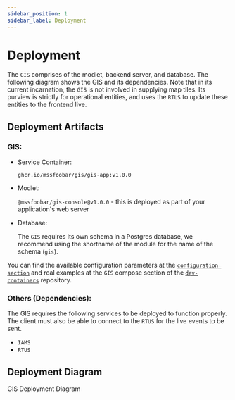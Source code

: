 ```yaml
---
sidebar_position: 1
sidebar_label: Deployment
---
```


# Deployment


The `GIS` comprises of the modlet, backend server, and database. The following diagram shows the GIS and its
dependencies. Note that in its current incarnation, the `GIS` is not involved in supplying map tiles. Its purview
is strictly for operational entities, and uses the `RTUS` to update these entities to the frontend live.

## Deployment Artifacts

### GIS:

-   Service Container:

    `ghcr.io/mssfoobar/gis/gis-app:v1.0.0`

-   Modlet:

    `@mssfoobar/gis-console@v1.0.0` - this is deployed as part of your application's web server

-   Database:

    The `GIS` requires its own schema in a Postgres database, we recommend using the shortname of the module for the
    name of the schema (`gis`).

You can find the available configuration parameters at the
[`configuration section`](/docs/modules/gis/configuration/configuration.mdx) and real examples at the `GIS` compose
section of the [`dev-containers`](https://github.com/mssfoobar/dev-containers/blob/develop/gis/compose.yml) repository.

### Others (Dependencies):

The GIS requires the following services to be deployed to function properly. The client must also be able to connect
to the `RTUS` for the live events to be sent.

-   `IAMS`
-   `RTUS`

## Deployment Diagram

<div class="centerize">
	<div style={{ marginBottom: "2rem", maxWidth: "800px" }}>
		<Image img={deploymentDiagram} />
	</div>
</div>
<caption class="diagram">GIS Deployment Diagram</caption>
